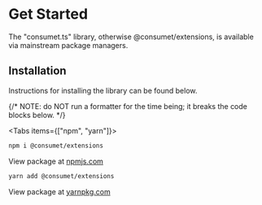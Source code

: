 
# Get Started

The "consumet.ts" library, otherwise @consumet/extensions, is available via mainstream package managers.

## Installation

Instructions for installing the library can be found below.

{/* NOTE: do NOT run a formatter for the time being; it breaks the code blocks below. */}

<Tabs items={["npm", "yarn"]}>
  <Tab>
  ```bash
  npm i @consumet/extensions
  ```
  View package at [npmjs.com](https://www.npmjs.com/package/@consumet/extensions)
  </Tab>
  <Tab>
  ```bash
  yarn add @consumet/extensions
  ```
  View package at [yarnpkg.com](https://yarnpkg.com/package/@consumet/extensions)
  </Tab>
</Tabs>
